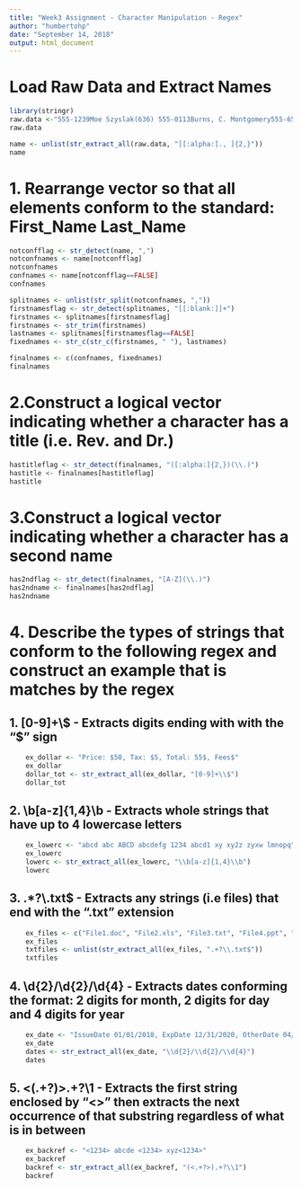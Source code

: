 ---
title: "Week3 Assignment - Character Manipulation - Regex"
author: "humbertohp"
date: "September 14, 2018"
output: html_document
---

# Load Raw Data and Extract Names
```{r echo=TRUE}
library(stringr)
raw.data <-"555-1239Moe Szyslak(636) 555-0113Burns, C. Montgomery555-6542Rev. Timothy Lovejoy555 8904Ned Flanders636-555-3226Simpson, Homer5553642Dr. Julius Hibbert"
raw.data

name <- unlist(str_extract_all(raw.data, "[[:alpha:]., ]{2,}"))
name
```

# 1. Rearrange vector so that all elements conform to the standard: First_Name Last_Name
```{r echo=TRUE}
notconfflag <- str_detect(name, ",")
notconfnames <- name[notconfflag]
notconfnames
confnames <- name[notconfflag==FALSE]
confnames

splitnames <- unlist(str_split(notconfnames, ","))
firstnamesflag <- str_detect(splitnames, "[[:blank:]]+")
firstnames <- splitnames[firstnamesflag]
firstnames <- str_trim(firstnames)
lastnames <- splitnames[firstnamesflag==FALSE]
fixednames <- str_c(str_c(firstnames, " "), lastnames)

finalnames <- c(confnames, fixednames)
finalnames
```

# 2.Construct a logical vector indicating whether a character has a title (i.e. Rev. and Dr.)
```{r echo=TRUE}
hastitleflag <- str_detect(finalnames, "([:alpha:]{2,})(\\.)")
hastitle <- finalnames[hastitleflag]
hastitle
```

# 3.Construct a logical vector indicating whether a character has a second name
```{r echo=TRUE}
has2ndflag <- str_detect(finalnames, "[A-Z](\\.)")
has2ndname <- finalnames[has2ndflag]
has2ndname
```

# 4. Describe the types of strings that conform to the following regex and construct an example that is matches by the regex

## 1. [0-9]+\\$ - Extracts digits ending with with the "$" sign
```{r echo=TRUE}  
    ex_dollar <- "Price: $50, Tax: $5, Total: 55$, Fees$"
    ex_dollar
    dollar_tot <- str_extract_all(ex_dollar, "[0-9]+\\$")
    dollar_tot
```

## 2. \\b[a-z]{1,4}\\b - Extracts whole strings that have up to 4 lowercase letters
```{r echo=TRUE}  
    ex_lowerc <- "abcd abc ABCD abcdefg 1234 abcd1 xy xy2z zyxw lmnopq"
    ex_lowerc
    lowerc <- str_extract_all(ex_lowerc, "\\b[a-z]{1,4}\\b")
    lowerc
```

## 3. .*?\\.txt$ - Extracts any strings (i.e files) that end with the ".txt" extension
```{r echo=TRUE}  
    ex_files <- c("File1.doc", "File2.xls", "File3.txt", "File4.ppt", "File5.txt")
    ex_files
    txtfiles <- unlist(str_extract_all(ex_files, ".+?\\.txt$"))
    txtfiles
```

## 4. \\d{2}/\\d{2}/\\d{4} - Extracts dates conforming the format: 2 digits for month, 2 digits for day and 4 digits for year
```{r echo=TRUE}
    ex_date <- "IssueDate 01/01/2018, ExpDate 12/31/2020, OtherDate 04/02/18"
    ex_date
    dates <- str_extract_all(ex_date, "\\d{2}/\\d{2}/\\d{4}")
    dates
```
  
## 5. <(.+?)>.+?\\1 - Extracts the first string enclosed by "<>" then extracts the next occurrence of that substring regardless of what is in between
```{r echo=TRUE}
    ex_backref <- "<1234> abcde <1234> xyz<1234>"
    ex_backref
    backref <- str_extract_all(ex_backref, "(<.+?>).+?\\1")
    backref
```

